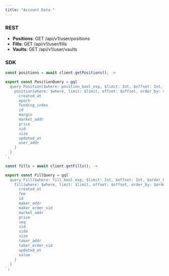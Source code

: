 ```yaml
---
title: "Account Data "
---
```


### **REST**

- **Positions**: GET /api/v1/user/positions
- **Fills**: GET /api/v1/user/fills
- **Vaults**: GET /api/v1/user/vaults

### SDK

```typescript
const positions = await client.getPositions(); -> 

export const PositionQuery = gql`
  query Position($where: position_bool_exp, $limit: Int, $offset: Int, $order_by: [position_order_by!]) {
    position(where: $where, limit: $limit, offset: $offset, order_by: $order_by) {
      created_at
      epoch
      funding_index
      id
      margin
      market_addr
      price
      sid
      size
      updated_at
      user_addr
    }
  }
`;

const fills = await client.getFills(); -> 

export const FillQuery = gql`
  query Fill($where: fill_bool_exp, $limit: Int, $offset: Int, $order_by: [fill_order_by!]) {
    fill(where: $where, limit: $limit, offset: $offset, order_by: $order_by) {
      created_at
      fee
      id
      maker_addr
      maker_order_sid
      market_addr
      price
      seq
      sid
      side
      size
      taker_addr
      taker_order_sid
      updated_at
      value
    }
  }
`;
```